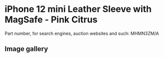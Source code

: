 
# iPhone 12 mini Leather Sleeve with MagSafe - Pink Citrus

Part number, for search engines, auction websites and such: MHMN3ZM/A

## Image gallery

<div style={{ width: "768px" }}>
  <GalleryComponent
    images={[
      {
        original: "/everysource/MHMN3.png",
        thumbnail: "/everypreview/MHMN3.png",
      },
      {
        original: "/everysource/MHMN3_AV1.png",
        thumbnail: "/everypreview/MHMN3_AV1.png",
      }
    ]}
  />
</div>